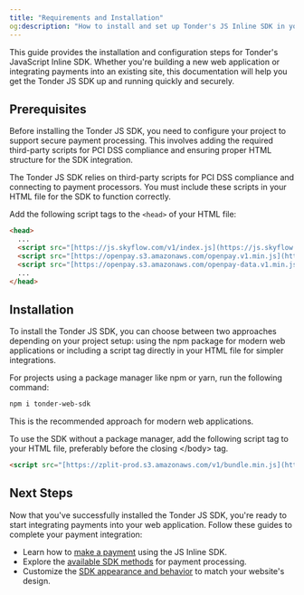```yaml
---
title: "Requirements and Installation"
og:description: "How to install and set up Tonder's JS Inline SDK in your web project."
---
```


This guide provides the installation and configuration steps for Tonder's JavaScript Inline SDK. Whether you're building a new web application or integrating payments into an existing site, this documentation will help you get the Tonder JS SDK up and running quickly and securely.

## Prerequisites

Before installing the Tonder JS SDK, you need to configure your project to support secure payment processing. This involves adding the required third-party scripts for PCI DSS compliance and ensuring proper HTML structure for the SDK integration.

The Tonder JS SDK relies on third-party scripts for PCI DSS compliance and connecting to payment processors. You must include these scripts in your HTML file for the SDK to function correctly.

Add the following script tags to the `<head>` of your HTML file:

```html title="index.html"
<head>
  ...
  <script src="[https://js.skyflow.com/v1/index.js](https://js.skyflow.com/v1/index.js)"></script>
  <script src="[https://openpay.s3.amazonaws.com/openpay.v1.min.js](https://openpay.s3.amazonaws.com/openpay.v1.min.js)"></script>
  <script src="[https://openpay.s3.amazonaws.com/openpay-data.v1.min.js](https://openpay.s3.amazonaws.com/openpay-data.v1.min.js)"></script>
  ...
</head>
```

## Installation

To install the Tonder JS SDK, you can choose between two approaches depending on your project setup: using the npm package for modern web applications or including a script tag directly in your HTML file for simpler integrations.

<AccordionGroup>
<Accordion title="NPM Package">
For projects using a package manager like npm or yarn, run the following command:

```bash
npm i tonder-web-sdk
```
This is the recommended approach for modern web applications.
</Accordion>

<Accordion title="Script Tag">
To use the SDK without a package manager, add the following script tag to your HTML file, preferably before the closing &lt;/body&gt; tag.

```html
<script src="[https://zplit-prod.s3.amazonaws.com/v1/bundle.min.js](https://zplit-prod.s3.amazonaws.com/v1/bundle.min.js)"></script>
```
</Accordion>
</AccordionGroup>

## Next Steps

Now that you've successfully installed the Tonder JS SDK, you're ready to start integrating payments into your web application. Follow these guides to complete your payment integration:

- Learn how to [make a payment](/sdk-integration/web/js-inline/make-a-payment) using the JS Inline SDK.
- Explore the [available SDK methods](/sdk-integration/web/js-inline/methods) for payment processing.
- Customize the [SDK appearance and behavior](/sdk-integration/web/js-inline/customization) to match your website's design.